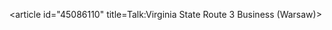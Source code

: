 <article id="45086110" title=Talk:Virginia State Route 3 Business (Warsaw)>
	<talkpage id="45086110" title="Talk:Virginia State Route 3 Business (Warsaw)">
{{WikiProject Virginia|class=redirect}}
	</talkpage>
</article>